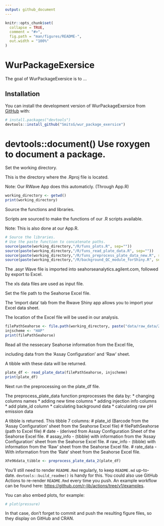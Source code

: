 ```yaml
---
output: github_document
---
```


<!-- README.md is generated from README.Rmd. Please edit that file -->

```r
knitr::opts_chunk$set(
  collapse = TRUE,
  comment = "#>",
  fig.path = "man/figures/README-",
  out.width = "100%"
)
```

# WurPackageExersice

<!-- badges: start -->
<!-- badges: end -->

The goal of WurPackageExersice is to ...

## Installation

You can install the development version of WurPackageExersice from [GitHub](https://github.com/) with:

``` r
# install.packages("devtools")
devtools::install_github("SmitsG/wur_package_exersice")
```

# devtools::document() Use roxygen to document a package.


Set the working directory. 

This is the directory where the .Rproj file is located. 

Note: Our RWave App does this automaticly. (Through App.R)

```r
working_directory <- getwd()
print(working_directory)
```

Source the functions and libraries. 

Scripts are sourced to make the functions of our .R scripts available.

Note: This is also done at our App.R.

```r
# Source the libraries.
# Use the paste function to concatenate paths. 
source(paste(working_directory,"/R/funs_plots.R", sep=""))
source(paste(working_directory,"/R/funs_read_plate_data.R", sep=""))
source(paste(working_directory,"/R/funs_preprocess_plate_data_new.R", sep=""))
source(paste(working_directory,"/R/background_QC_module_forShiny.R", sep=""))
```

The .asyr Wave file is imported into seahorseanalytics.agilent.com, followed by export to Excel. 

The xls data files are used as input file.

Set the file path to the Seahorse Excel file.

The 'import data' tab from the Rwave Shiny app allows you to import your Excel data sheet. 

The location of the Excel file will be used in our analysis.
```r
filePathSeahorse <- file.path(working_directory, paste("data/raw_data/20191219_SciRep_PBMCs_donor_A.xlsx"))
injscheme <- "HAP"
print(filePathSeahorse)
```

Read all the nessecary Seahorse information from the Excel file, 

including data from the 'Assay Configuration' and 'Raw' sheet.

A tibble with these data will be returned.

```r
plate_df <- read_plate_data(filePathSeahorse, injscheme)
print(plate_df)
```

Next run the preprocessing on the plate_df file. 

The preprocess_plate_data function preprocesses the data by:
   * changing columns names
   * adding new time columns
   * adding injection info columns
   * add plate_id column
   * calculating background data
   * calculating raw pH emission data
   
A tibble is returned. This tibble 7 columns:
# plate_id (Barcode from the 'Assay Configuration' sheet from the Seahorse Excel file)
# filePathSeahorse (path to Excel file)
# date - (derived from Assay Configuration Sheet of the Seahorse Excel file.
# assay_info - (tibble) with information from the 'Assay Configuration' sheet from the Seahorse Excel file.
# raw_info - (tibble) with information from the 'Raw' sheet from the Seahorse Excel file.
# rate_data - With information from the 'Rate' sheet from the Seahorse Excel file.

```r
XFe96data_tibble <- preprocess_plate_data_2(plate_df)
```

You'll still need to render `README.Rmd` regularly, to keep `README.md` up-to-date. `devtools::build_readme()` is handy for this. You could also use GitHub Actions to re-render `README.Rmd` every time you push. An example workflow can be found here: <https://github.com/r-lib/actions/tree/v1/examples>.

You can also embed plots, for example:

```r
# plot(pressure)
```

In that case, don't forget to commit and push the resulting figure files, so they display on GitHub and CRAN.
